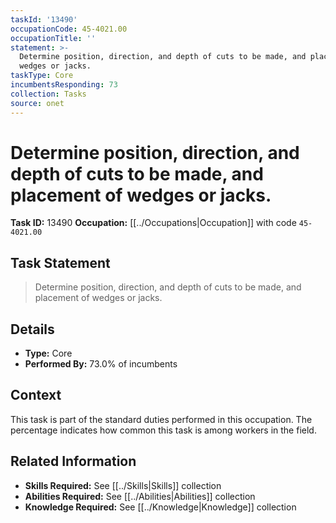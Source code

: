 ```yaml
---
taskId: '13490'
occupationCode: 45-4021.00
occupationTitle: ''
statement: >-
  Determine position, direction, and depth of cuts to be made, and placement of
  wedges or jacks.
taskType: Core
incumbentsResponding: 73
collection: Tasks
source: onet
---
```

# Determine position, direction, and depth of cuts to be made, and placement of wedges or jacks.

**Task ID:** 13490
**Occupation:** [[../Occupations|Occupation]] with code `45-4021.00`

## Task Statement

> Determine position, direction, and depth of cuts to be made, and placement of wedges or jacks.

## Details

- **Type:** Core
- **Performed By:** 73.0% of incumbents

## Context

This task is part of the standard duties performed in this occupation. The percentage indicates how common this task is among workers in the field.

## Related Information

- **Skills Required:** See [[../Skills|Skills]] collection
- **Abilities Required:** See [[../Abilities|Abilities]] collection
- **Knowledge Required:** See [[../Knowledge|Knowledge]] collection
